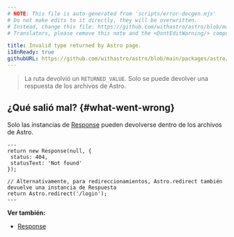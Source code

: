 ```yaml
---
# NOTE: This file is auto-generated from 'scripts/error-docgen.mjs'
# Do not make edits to it directly, they will be overwritten.
# Instead, change this file: https://github.com/withastro/astro/blob/main/packages/astro/src/core/errors/errors-data.ts
# Translators, please remove this note and the <DontEditWarning/> component.

title: Invalid type returned by Astro page.
i18nReady: true
githubURL: https://github.com/withastro/astro/blob/main/packages/astro/src/core/errors/errors-data.ts
---
```


> La ruta devolvió un `RETURNED_VALUE`. Solo se puede devolver una respuesta de los archivos de Astro.

## ¿Qué salió mal? \{#what-went-wrong\}

Solo las instancias de [Response](https://developer.mozilla.org/es/docs/Web/API/Response) pueden devolverse dentro de los archivos de Astro.

```astro title="pages/login.astro"
---
return new Response(null, {
 status: 404,
 statusText: 'Not found'
});

// Alternativamente, para redireccionamientos, Astro.redirect también devuelve una instancia de Respuesta
return Astro.redirect('/login');
---
```

**Ver también:**

-  [Response](/es/guides/server-side-rendering/#response)
